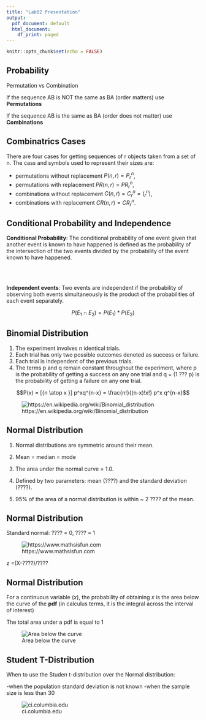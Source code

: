 ```yaml
---
title: "Lab02 Presentation"
output:
  pdf_document: default
  html_document:
    df_print: paged
---
```


```r
knitr::opts_chunk$set(echo = FALSE)
```

## Probability

Permutation vs Combination

If the sequence AB is NOT the same as BA (order matters) use **Permutations**

If the sequence AB is the same as BA (order does not matter) use **Combinations** 

## Combinatrics Cases

There are four cases for getting sequences of r objects taken from a set of n. The cass and symbols used to represent their sizes are:

- permutations without replacement $P(n,r) = P^n_r$,
- permutations with replacement $PR(n,r) = PR^n_r$,
- combinations without replacement $C(n,r) = C^n_r = (^n_r)$,
- combinations with replacement $CR(n,r) = CR^n_r$.


## Conditional Probability and Independence

**Conditional Probability**: The conditional probability of one event given that another event is known to have happened is defined as the probability of the intersection of the two events divided by the probability of the event known to have happened.

<br>
\begin{equation}
P(E_1|E_2) = \frac{P(E_1 \cap E_2)} {P(E_2)}
\end{equation}
<br>


**Independent events**: Two events are independent if the probability of observing both events simultaneously is the product of the probabilities of each event separately.

$$P(E_1 \cap E_2) = P(E_1) * P(E_2)$$

## Binomial Distribution

1. The experiment involves n identical trials.
2. Each trial has only two possible outcomes denoted as success or failure.
3. Each trial is independent of the previous trials.
4. The terms p and q remain constant throughout the experiment, where p is the probability of getting a success on any one trial and q = (1 ??? p) is the probability of getting a failure on any one trial.

$$P(x) = [{n \atop x }] p^xq^{n-x} = \frac{n!}{(n-x)!x!} p^x q^{n-x}$$

![https://en.wikipedia.org/wiki/Binomial_distribution](https://upload.wikimedia.org/wikipedia/commons/thumb/1/17/Pascal%27s_triangle%3B_binomial_distribution.svg/420px-Pascal%27s_triangle%3B_binomial_distribution.svg.png)
  

## Normal Distribution

1. Normal distributions are symmetric around their mean.

2. Mean = median = mode

3. The area under the normal curve = 1.0.

4. Defined by two parameters: mean (????) and the standard deviation (????).  

5. 95% of the area of a normal distribution is within ~ 2 ???? of the mean.

## Normal Distribution
Standard normal: ???? = 0, ???? = 1 

![https://www.mathsisfun.com](https://www.mathsisfun.com/data/images/standardizing.svg)  


z =(X-????)/????

## Normal Distribution
For a continuous variable (*x*), the probability of obtaining *x* is the area below the curve of the **pdf** (in calculus terms, it is the integral across the interval of interest)

The total area under a pdf is equal to 1

![Area below the curve](http://www.math.armstrong.edu/statsonline/5/curve4.gif)

## Student T-Distribution

When to use the Studen t-distribution over the Normal distribution:

-when the population standard deviation is not known
-when the sample size is less than 30

![ci.columbia.edu](http://ci.columbia.edu/ci/premba_test/c0331/images/s7/6317178747.gif)
